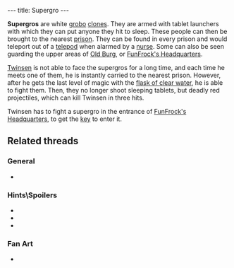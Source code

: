 ---
title: Supergro
---

{{twinsunica import}}{{Infobox Enemy
 |image=Whiteclone.gif
 |race=grobo
 |gender=male
 |size=large
 |lba1=yes
 |lba2=
 |alignment=
 |requires=Fire
 |occupation=
 |melee=
 |ranged=yes
 |magic=
 |explosive=
 |range=Infinite
 |speed=Fast
 |damage=Very high
 |rate=High
 |reaction=Moves backwards
 |recovery=Fast
}}

'''Supergros''' are white [[grobo]] [[clones]]. They are armed with tablet launchers with which they can put anyone they hit to sleep. These people can then be brought to the nearest [[prison]]. They can be found in every prison and would teleport out of a [[telepod]] when alarmed by a [[nurse]]. Some can also be seen guarding the upper areas of [[Old Burg]], or [[FunFrock's Headquarters]].

[[Twinsen]] is not able to face the supergros for a long time, and each time he meets one of them, he is instantly carried to the nearest prison. However, after he gets the last level of magic with the [[flask of clear water]], he is able to fight them. Then, they no longer shoot sleeping tablets, but deadly red projectiles, which can kill Twinsen in three hits.

Twinsen has to fight a supergro in the entrance of [[FunFrock's Headquarters]], to get the [[key]] to enter it.

==Related threads==
===General===
* {{thread|id=4366|title=Have you ever: Supergroboclones}}
===Hints\Spoilers===
* {{thread|id=10757|title=Taking care of supergros}}
* {{thread|id=6797|title=supergros..... :P}}
* {{thread|id=1421|title=Super 4th level magic ball protects you too?}}
===Fan Art===
* {{thread|id=10774|title=Smilies}}

<!-- remove these category links when they're all automated by categorizers...
[[Category:Clones]]
[[Category:Gun wielders]]
[[Category:Average characters]]
[[Category:FunFrock's army]]
[[Category:Grobos]] -->